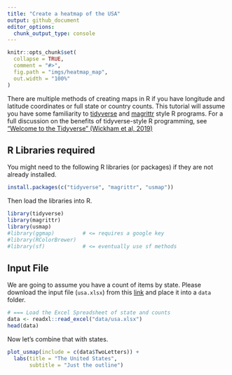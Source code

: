 ```yaml
---
title: "Create a heatmap of the USA"
output: github_document
editor_options: 
  chunk_output_type: console
---
```


```r
knitr::opts_chunk$set(
  collapse = TRUE,
  comment = "#>",
  fig.path = "imgs/heatmap_map",
  out.width = "100%"
)
```

There are multiple methods of creating maps in R if you have longitude and latitude coordinates or full state or country counts. This tutorial will assume you have some familiarity to [tidyverse](https://tidyverse.tidyverse.org/) and [magrittr](https://cran.r-project.org/web/packages/magrittr/vignettes/magrittr.html) style R programs. For a full discussion on the benefits of tidyverse-style R programming, see ["Welcome to the Tidyverse" (Wickham et al, 2019)](https://tidyverse.tidyverse.org/articles/paper.html)

## R Libraries required

You might need to the following R libraries (or packages) if they are not already installed.

```r
install.packages(c("tidyverse", "magrittr", "usmap"))
```

Then load the libraries into R.

```r
library(tidyverse)
library(magrittr)
library(usmap)
#library(ggmap)         # <= requires a google key
#library(RColorBrewer)
#library(sf)            # <= eventually use sf methods
```

## Input File

We are going to assume you have a count of items by state. Please download the input file (`usa.xlsx`) from this [link](data/usa.xlsx) and place it into a `data` folder.



```r
# === Load the Excel Spreadsheet of state and counts
data <- readxl::read_excel("data/usa.xlsx")
head(data)
```

Now let's combine that with states.

```r

plot_usmap(include = c(data$TwoLetters)) +
  labs(title = "The United States",
       subtitle = "Just the outline")

```
